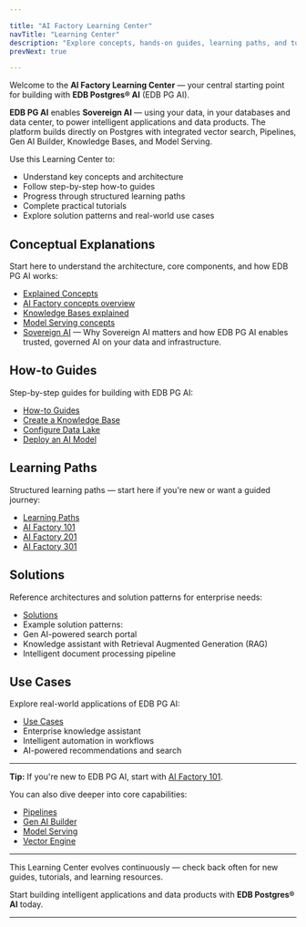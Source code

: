```yaml
---

title: "AI Factory Learning Center"
navTitle: "Learning Center"
description: "Explore concepts, hands-on guides, learning paths, and tutorials to build intelligent applications and data products with EDB PG AI."
prevNext: true

---
```


Welcome to the **AI Factory Learning Center** — your central starting point for building with **EDB Postgres® AI** (EDB PG AI).

**EDB PG AI** enables **Sovereign AI** — using your data, in your databases and data center, to power intelligent applications and data products. The platform builds directly on Postgres with integrated vector search, Pipelines, Gen AI Builder, Knowledge Bases, and Model Serving.

Use this Learning Center to:

- Understand key concepts and architecture
- Follow step-by-step how-to guides
- Progress through structured learning paths
- Complete practical tutorials
- Explore solution patterns and real-world use cases

## Conceptual Explanations

Start here to understand the architecture, core components, and how EDB PG AI works:

- [Explained Concepts](/edb-postgres-ai/ai-factory/learn/explained)
- [AI Factory concepts overview](/edb-postgres-ai/ai-factory/learn/explained/ai-factory-concepts.mdx)
- [Knowledge Bases explained](/edb-postgres-ai/ai-factory/learn/explained/knowledge-bases-explained.mdx)
- [Model Serving concepts](/edb-postgres-ai/ai-factory/learn/explained/model-serving-concepts.mdx)
- [Sovereign AI](/edb-postgres-ai/ai-factory/learn/explained/sovereign-ai.mdx) — Why Sovereign AI matters and how EDB PG AI enables trusted, governed AI on your data and infrastructure.

## How-to Guides

Step-by-step guides for building with EDB PG AI:

- [How-to Guides](/edb-postgres-ai/ai-factory/learn/how-to/gen-ai)
- [Create a Knowledge Base](/edb-postgres-ai/ai-factory/learn/how-to/gen-ai/create-knowledge-base.mdx)
- [Configure Data Lake](/edb-postgres-ai/ai-factory/learn/how-to/gen-ai/configure-datalake.mdx)
- [Deploy an AI Model](/edb-postgres-ai/ai-factory/learn/how-to/model-serving/create-inferenceservice.mdx)

## Learning Paths

Structured learning paths — start here if you're new or want a guided journey:

- [Learning Paths](/edb-postgres-ai/ai-factory/learn/paths)
- [AI Factory 101](/edb-postgres-ai/ai-factory/learn/paths/101.mdx)
- [AI Factory 201](/edb-postgres-ai/ai-factory/learn/paths/201.mdx)
- [AI Factory 301](/edb-postgres-ai/ai-factory/learn/paths/301.mdx)

## Solutions

Reference architectures and solution patterns for enterprise needs:

- [Solutions](/edb-postgres-ai/ai-factory/learn/solutions.mdx)
- Example solution patterns:
- Gen AI-powered search portal
- Knowledge assistant with Retrieval Augmented Generation (RAG)
- Intelligent document processing pipeline

## Use Cases

Explore real-world applications of EDB PG AI:

- [Use Cases](/edb-postgres-ai/ai-factory/learn/use-cases.mdx)
- Enterprise knowledge assistant
- Intelligent automation in workflows
- AI-powered recommendations and search

---

**Tip:** If you're new to EDB PG AI, start with [AI Factory 101](/edb-postgres-ai/ai-factory/learn/paths/101.mdx).

You can also dive deeper into core capabilities:

- [Pipelines](/edb-postgres-ai/ai-factory/pipeline)
- [Gen AI Builder](/edb-postgres-ai/ai-factory/gen-ai/builder)
- [Model Serving](/edb-postgres-ai/ai-factory/model/serving)
- [Vector Engine](/edb-postgres-ai/ai-factory/vector-engine)

---

This Learning Center evolves continuously — check back often for new guides, tutorials, and learning resources.

Start building intelligent applications and data products with **EDB Postgres® AI** today.

---
